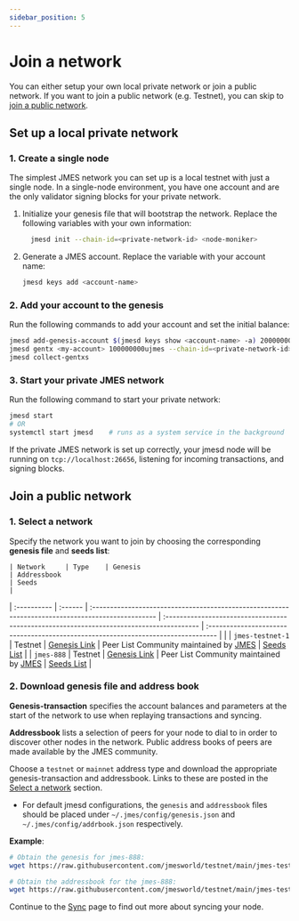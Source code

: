 ```yaml
---
sidebar_position: 5
---
```



# Join a network

You can either setup your own local private network or join a public network. If you want to join a public network (e.g. Testnet), you can skip to [join a public network](#join-a-public-network).

## Set up a local private network

### 1. Create a single node

The simplest JMES network you can set up is a local testnet with just a single node. In a single-node environment, you have one account and are the only validator signing blocks for your private network.

1. Initialize your genesis file that will bootstrap the network. Replace the following variables with your own information:

   ```bash
     jmesd init --chain-id=<private-network-id> <node-moniker>
   ```

2. Generate a JMES account. Replace the variable with your account name:

   ```bash
   jmesd keys add <account-name>
   ```
### 2. Add your account to the genesis

Run the following commands to add your account and set the initial balance:

```bash
jmesd add-genesis-account $(jmesd keys show <account-name> -a) 20000000000000ujmes
jmesd gentx <my-account> 100000000ujmes --chain-id=<private-network-id>
jmesd collect-gentxs
```

### 3. Start your private JMES network

Run the following command to start your private network:

```bash
jmesd start
# OR 
systemctl start jmesd    # runs as a system service in the background
```

If the private JMES network is set up correctly, your jmesd node will be running on `tcp://localhost:26656`, listening for incoming transactions, and signing blocks.

## Join a public network

### 1. Select a network

Specify the network you want to join by choosing the corresponding **genesis file** and **seeds list**:

	| Network     | Type    | Genesis                                                                                        | Addressbook                                                                              | Seeds                                                                             |
| :---------- | :------ | :------------------------------------------------------------------------------------------------ | :--------------------------------------------------------------------------------------- | :-------------------------------------------------------------------------------- |                 |
| `jmes-testnet-1`   | Testnet | [Genesis Link](https://raw.githubusercontent.com/jmesworld/testnet/main/jmes-testnet-1/genesis.json) |  Peer List Community maintained by [JMES](https://raw.githubusercontent.com/jmesworld/testnet/main/jmes-testnet-1/addrbook.json) | [Seeds List](https://github.com/jmesworld/testnet) |
| `jmes-888`   | Testnet | [Genesis Link](https://raw.githubusercontent.com/jmesworld/testnet/main/jmes-888/genesis.json) |  Peer List Community maintained by [JMES](https://raw.githubusercontent.com/jmesworld/testnet/main/jmes-888/addrbook.json) | [Seeds List](https://github.com/jmesworld/testnet) |

### 2. Download genesis file and address book

**Genesis-transaction** specifies the account balances and parameters at the start of the network to use when replaying transactions and syncing.

**Addressbook** lists a selection of peers for your node to dial to in order to discover other nodes in the network. Public address books of peers are made available by the JMES community.

Choose a `testnet` or `mainnet` address type and download the appropriate genesis-transaction and addressbook. Links to these are posted in the [Select a network](#1-select-a-network) section.

- For default jmesd configurations, the `genesis` and `addressbook` files should be placed under `~/.jmes/config/genesis.json` and `~/.jmes/config/addrbook.json` respectively.

**Example**:

```bash
# Obtain the genesis for jmes-888:
wget https://raw.githubusercontent.com/jmesworld/testnet/main/jmes-testnet-1/genesis.json -O ~/.jmes/config/genesis.json

# Obtain the addressbook for the jmes-888:
wget https://raw.githubusercontent.com/jmesworld/testnet/main/jmes-testnet-1/addrbook.json -O ~/.jmes/config/addrbook.json
```

Continue to the [Sync](sync.mdx) page to find out more about syncing your node.

